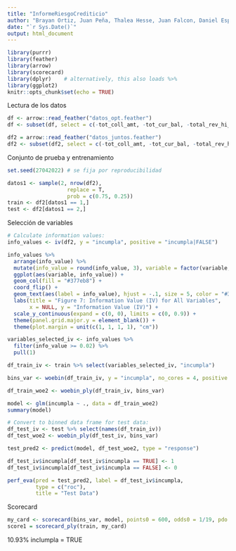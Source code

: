 ```yaml
---
title: "InformeRiesgoCrediticio"
author: "Brayan Ortiz, Juan Peña, Thalea Hesse, Juan Falcon, Daniel Espinal"
date: "`r Sys.Date()`"
output: html_document
---
```


```r
library(purrr)
library(feather)
library(arrow)
library(scorecard)
library(dplyr)    # alternatively, this also loads %>%
library(ggplot2)
knitr::opts_chunk$set(echo = TRUE)
```

Lectura de los datos
```r
df <- arrow::read_feather("datos_opt.feather")
df <- subset(df, select = c(-tot_coll_amt, -tot_cur_bal, -total_rev_hi_lim))

df2 = arrow::read_feather("datos_juntos.feather")
df2 <- subset(df2, select = c(-tot_coll_amt, -tot_cur_bal, -total_rev_hi_lim))
```

Conjunto de prueba y entrenamiento
```r
set.seed(27042022) # se fija por reproducibilidad

datos1 <- sample(2, nrow(df2),
                   replace = T,
                   prob = c(0.75, 0.25))
train <- df2[datos1 == 1,]
test <- df2[datos1 == 2,]
```

Selección de variables
```r
# Calculate information values: 
info_values <- iv(df2, y = "incumpla", positive = "incumpla|FALSE")
```

```r
info_values %>% 
  arrange(info_value) %>% 
  mutate(info_value = round(info_value, 3), variable = factor(variable, levels = variable)) %>% 
  ggplot(aes(variable, info_value)) + 
  geom_col(fill = "#377eb8") + 
  coord_flip() + 
  geom_text(aes(label = info_value), hjust = -.1, size = 5, color = "#377eb8") + 
  labs(title = "Figure 7: Information Value (IV) for All Variables", 
       x = NULL, y = "Information Value (IV)") + 
  scale_y_continuous(expand = c(0, 0), limits = c(0, 0.9)) + 
  theme(panel.grid.major.y = element_blank()) + 
  theme(plot.margin = unit(c(1, 1, 1, 1), "cm"))
```



```r
variables_selected_iv <- info_values %>% 
  filter(info_value >= 0.02) %>% 
  pull(1)

df_train_iv <- train %>% select(variables_selected_iv, "incumpla")

bins_var <- woebin(df_train_iv, y = "incumpla", no_cores = 4, positive = "incumpla|FALSE")

df_train_woe2 <- woebin_ply(df_train_iv, bins_var)

model <- glm(incumpla ~ ., data = df_train_woe2)
summary(model)
```

```r
# Convert to binned data frame for test data: 
df_test_iv <- test %>% select(names(df_train_iv))
df_test_woe2 <- woebin_ply(df_test_iv, bins_var)

test_pred2 <- predict(model, df_test_woe2, type = "response")

df_test_iv$incumpla[df_test_iv$incumpla == TRUE] <- 1
df_test_iv$incumpla[df_test_iv$incumpla == FALSE] <- 0

perf_eva(pred = test_pred2, label = df_test_iv$incumpla,
         type = c("roc"), 
         title = "Test Data")
```
Scorecard
```r
my_card <- scorecard(bins_var, model, points0 = 600, odds0 = 1/19, pdo = 50)
score1 = scorecard_ply(train, my_card)
```
10.93% inclumpla = TRUE


